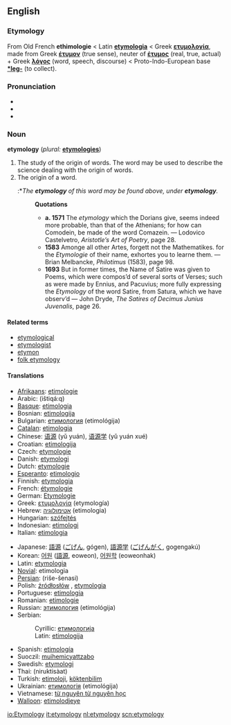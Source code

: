 {{Wikipedia}}
==English==
===Etymology===
From Old French '''ethimologie''' < Latin '''[[etymologia]]''' < Greek '''[[ετυμολογία]]''', made from Greek '''[[έτυμον]]''' (true sense), neuter of '''[[έτυμος]]''' (real, true, actual) + Greek '''[[λόγος]]''' (word, speech, discourse) < Proto-Indo-European base '''[[*leg-]]''' (to collect).

===Pronunciation===
*{{AHD|ĕt"ə-mŏl'ə-jē}}
*{{IPA|/ˌetɪˈmɒlədʒɪ/}}
*{{SAMPA|/%etI"mQl@dZI/}}

===Noun===
'''etymology''' (''plural:'' '''[[etymologies]]''')

# The study of the origin of words. The word may be used to describe the science dealing with the origin of words.
# The origin of a word. 
#:*''The '''etymology''' of this word may be found above, under '''etymology'''.''
#:'''Quotations'''
#:*'''a. 1571''' The ''etymology'' which the Dorians give, seems indeed more probable, than that of the Athenians; for how can Comodein, be made of the word Comazein. &mdash; Lodovico Castelvetro, ''Aristotle’s Art of Poetry'', page 28.
#:*'''1583''' Amonge all other Artes, forgett not the Mathematikes. for the ''Etymologie'' of their name, exhortes you to learne them. &mdash; Brian Melbancke, ''Philotimus'' (1583), page 98.
#:*'''1693''' But in former times, the Name of Satire was given to Poems, which were compos’d of several sorts of Verses; such as were made by Ennius, and Pacuvius; more fully expressing the ''Etymology'' of the word Satire, from Satura, which we have observ’d &mdash; John Dryde, ''The Satires of Decimus Junius Juvenalis'', page 26.

====Related terms====
*[[etymological]]
*[[etymologist]]
*[[etymon]]
*[[folk etymology]]

====Translations====
{{top}}
*[[Afrikaans]]: [[etimologie]]
*Arabic: {{ARchar|[[اشتقاق|اِشْتِقَاق]]}} (ištiqá:q) {{m}}
*[[Basque]]: [[etimologia]]
*Bosnian: [[etimologija#Bosnian|etimologija]] {{f}}
*Bulgarian: [[етимология]] (etimológija) {{f}}
*[[Catalan]]: [[etimologia]]
*Chinese: [[语源]] (yǔ yuán), [[语源学]] (yǔ yuán xué)
*Croatian: [[etimologija#Croatian|etimologija]] {{f}}
*Czech: [[etymologie]]
*Danish: [[etymologi]]
*Dutch: [[etymologie]] {{f}}
*[[Esperanto]]: [[etimologio]]
*Finnish: [[etymologia]]
*French: [[étymologie]] {{f}}
*German: [[Etymologie]] {{f}}
*Greek: [[ετυμολογία]] (etymología) {{f}}
*Hebrew: [[אטימולוגיה]] (etimologia) {{f}}
*Hungarian: [[szófejtés]]
*Indonesian: [[etimologi]]
*Italian: [[etimologia]] {{f}}
{{mid}}
*Japanese: [[語源]] ([[ごげん]], gógen), [[語源学]] ([[ごげんがく]], gogengakú)
*Korean: [[어원]] ([[語源]], eoweon), [[어원학]] (eoweonhak)
*Latin: [[etymologia]] {{f}}
*[[Novial]]: etimologia
*[[Persian]]: {{FAchar|[[ریشه‌شناسی]]}} (riše-šenasi)
*Polish: [[źródłosłów]] {{m}}, [[etymologia]] {{f}}
*Portuguese: [[etimologia]] {{f}}
*Romanian: [[etimologie]] {{f}}
*Russian: [[этимология]] (etimológija) {{f}}
*Serbian:
*:Cyrillic: [[етимологија#Serbian|етимологија]] {{f}}
*:Latin: [[etimologija#Serbian|etimologija]] {{f}}
*Spanish: [[etimología]] {{f}}
*Suoczil: [[muihemicyattzabo]]
*Swedish: [[etymologi]]
*Thai: {{THchar|[[นิรุกติศาสตร์]]}} (niruktisàat)
*Turkish: [[etimoloji]], [[köktenbilim]]
*Ukrainian: [[етимологія]] (etimológija) {{f}}
*Vietnamese: [[từ nguyên từ nguyên học]]
*[[Walloon]]: [[etimolodjeye]]
{{bottom}}

[[io:Etymology]]
[[it:etymology]]
[[nl:etymology]]
[[scn:etymology]]